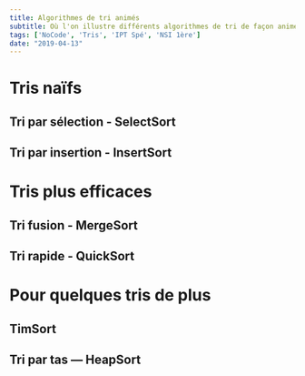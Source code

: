 ```yaml
---
title: Algorithmes de tri animés
subtitle: Où l'on illustre différents algorithmes de tri de façon animée…
tags: ['NoCode', 'Tris', 'IPT Spé', 'NSI 1ère']
date: "2019-04-13"
---
```



# Tris naïfs

## Tri par sélection - SelectSort

<SelectSortBox countOfCards={13} />

## Tri par insertion - InsertSort

<InsertSortBox countOfCards={13} />

# Tris plus efficaces

## Tri fusion - MergeSort

<MergeSortBox countOfCards={13} />

## Tri rapide - QuickSort

<QuickSortBox countOfCards={13} />

# Pour quelques tris de plus

## TimSort

<TimSortBox countOfCards={13} />

## Tri par tas — HeapSort

<HeapSortBox countOfCards={13} />
